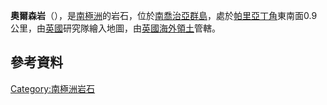 {{coord|54|4|S|38|0|W|display=title}}

'''奧爾森岩'''（{{lang-en|Olsen Rock}}），是[[南極洲|南極洲]]的岩石，位於[[南喬治亞群島|南喬治亞群島]]，處於[[帕里亞丁角|帕里亞丁角]]東南面0.9公里，由[[英國|英國]]研究隊繪入地圖，由[[英國海外領土|英國海外領土]]管轄。

==參考資料==
{{usgs-gazetteer}}

{{Antarctica-geo-stub}}
[[Category:南極洲岩石|Category:南極洲岩石]]